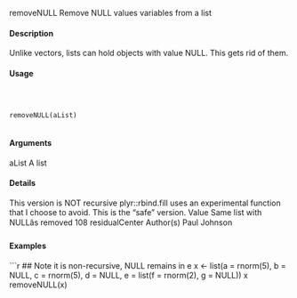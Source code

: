 
removeNULL Remove NULL values variables from a list

#### Description

Unlike vectors, lists can hold objects with value NULL. This gets rid of them.

#### Usage
<pre><code>


removeNULL(aList)

</code></pre>
#### Arguments

aList A list

#### Details

This version is NOT recursive
plyr::rbind.fill uses an experimental function that I choose to avoid. This is the "safe" version.
Value
Same list with NULLâs removed
108 residualCenter
Author(s)
Paul Johnson

#### Examples
```r


## Note it is non-recursive, NULL remains in e
x <- list(a = rnorm(5), b = NULL, c = rnorm(5), d = NULL,
e = list(f = rnorm(2), g = NULL))
x
removeNULL(x)
